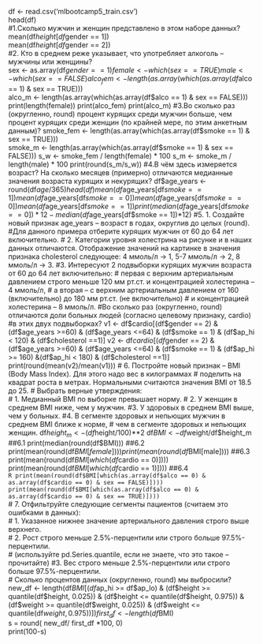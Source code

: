 df <- read.csv('mlbootcamp5_train.csv')  
head(df)  
#1.Сколько мужчин и женщин представлено в этом наборе данных?    
mean(df$height[df$gender == 1])  
mean(df$height[df$gender == 2])  
#2. Кто в среднем реже указывает, что употребляет алкоголь – мужчины или женщины?    
sex <- as.array(df$gender == 1)  
female <- which(sex == TRUE)  
male <- which(sex == FALSE)  
alco_fem <- length(as.array(which(as.array(df$alco == 1) & sex == TRUE)))  
alco_m <- length(as.array(which(as.array(df$alco == 1) & sex == FALSE)))  
print(length(female))  
print(alco_fem)  
print(alco_m)  
#3.Во сколько раз (округленно, round) процент курящих среди мужчин больше, чем процент курящих среди женщин (по крайней мере, по этим анкетным данным)?    
smoke_fem <- length(as.array(which(as.array(df$smoke == 1) & sex == TRUE)))  
smoke_m <- length(as.array(which(as.array(df$smoke == 1) & sex == FALSE)))  
s_w <- smoke_fem / length(female) * 100  
s_m <- smoke_m / length(male) * 100  
print(round(s_m/s_w))  
#4.В чём здесь измеряется возраст? На сколько месяцев (примерно) отличаются медианные значения возраста курящих и некурящих?    
df$age_years <- round(df$age / 365)  
head(df)  
mean(df$age_years[df$smoke == 1])  
mean(df$age_years[df$smoke == 0])  
mean(df$age_years[df$smoke == 0])  
mean(df$age_years[df$smoke == 1])  
print(median(df$age_years[df$smoke == 0])*12 - median(df$age_years[df$smoke == 1])*12)  
#5.  1. Создайте новый признак age_years – возраст в годах, округлив до целых (round).  
       #Для данного примера отберите курящих мужчин от 60 до 64 лет включительно.  
       # 2. Категории уровня холестрина на рисунке и в наших данных отличаются. Отображение значений на картинке в значения признака  cholesterol следующее: 4 ммоль/л -> 1, 5-7 ммоль/л -> 2, 8 ммоль/л -> 3.  
        #3. Интересуют 2 подвыборки курящих мужчин возраста от 60 до 64 лет включительно:  
      # первая с верхним артериальным давлением строго меньше 120 мм рт.ст. и концентрацией холестерина – 4 ммоль/л,  
      # а вторая – с верхним артериальным давлением от 160 (включительно) до 180 мм рт.ст. (не включительно) 
      # и концентрацией холестерина – 8 ммоль/л. 
       #Во сколько раз (округленно, round) отличаются доли больных людей (согласно целевому признаку, cardio) 
       #в этих двух подвыборках?
v1 <- df$cardio[(df$gender == 2) & (df$age_years >=60) & (df$age_years <=64) & (df$smoke == 1) & (df$ap_hi < 120) & (df$cholesterol ==1)] 
v2 <- df$cardio[(df$gender == 2) & (df$age_years >=60) & (df$age_years <=64) & (df$smoke == 1) & (df$ap_hi >= 160) &(df$ap_hi < 180) & (df$cholesterol ==1)]
print(round(mean(v2)/mean(v1)))
# 6. Постройте новый признак – BMI (Body Mass Index). Для этого надо вес в килограммах
  #  поделить на квадрат роста в метрах. Нормальными считаются значения BMI от 18.5 до 25.
   # Выбрать верные утверждения:  
    # 1. Медианный BMI по выборке превышает норму.
   # 2. У женщин в среднем BMI ниже, чем у мужчин.
    #3. У здоровых в среднем BMI выше, чем у больных.
    #4. В сегменте здоровых и непьющих мужчин в среднем BMI ближе к норме,
     #  чем в сегменте здоровых и непьющих женщин.
df$height_m <- (df$height/100)**2
df$BMI <- df$weight/df$height_m
##6.1
print(median(round(df$BMI)))
##6.2
print(mean(round(df$BMI[female])))
print(mean(round(df$BMI[male])))
##6.3
print(mean(round(df$BMI[which(df$cardio == 0)])))
print(mean(round(df$BMI[which(df$cardio == 1)])))
##6.4  
```R
print(mean(round(df$BMI[which(as.array(df$alco == 0) & as.array(df$cardio == 0) & sex == FALSE)])))
print(mean(round(df$BMI[which(as.array(df$alco == 0) & as.array(df$cardio == 0) & sex == TRUE)])))```  
# 7. Отфильтруйте следующие сегменты пациентов (считаем это ошибками в данных):  
 #   1. Указанное нижнее значение артериального давления строго выше верхнего.  
  #  2. Рост строго меньше 2.5%-перцентили или строго больше 97.5%-перцентили.  
   #    (используйте pd.Series.quantile, если не знаете, что это такое – прочитайте)
    #3. Вес строго меньше 2.5%-перцентили или строго больше 97.5%-перцентили.  
 #   Сколько процентов данных (округленно, round) мы выбросили?   
new_df <- length(df$BMI[(df$ap_hi >=  df$ap_lo) & (df$height >= quantile(df$height, 0.025)) & (df$height <= quantile(df$height, 0.975)) & (df$weight >= quantile(df$weight, 0.025)) & (df$weight <= quantile(df$weight, 0.975))])  
first_df <- length(df$BMI)  
s = round( new_df/ first_df *100, 0)  
print(100-s)  

